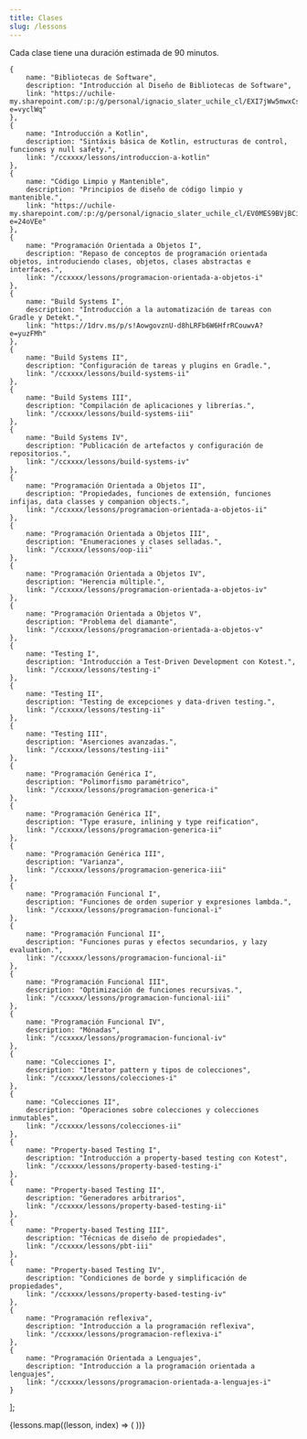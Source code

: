 ```yaml
---
title: Clases
slug: /lessons
---
```


Cada clase tiene una duración estimada de 90 minutos.

    {
        name: "Bibliotecas de Software",
        description: "Introducción al Diseño de Bibliotecas de Software",
        link: "https://uchile-my.sharepoint.com/:p:/g/personal/ignacio_slater_uchile_cl/EXI7jWw5mwxCsbXsgLKds4kBbrCKrls7HQTXKcLr3ZDe8g?e=vyclWq"
    },
    {
        name: "Introducción a Kotlin",
        description: "Sintáxis básica de Kotlin, estructuras de control, funciones y null safety.",
        link: "/ccxxxx/lessons/introduccion-a-kotlin"
    },
    {
        name: "Código Limpio y Mantenible",
        description: "Principios de diseño de código limpio y mantenible.",
        link: "https://uchile-my.sharepoint.com/:p:/g/personal/ignacio_slater_uchile_cl/EV0MES9BVjBCiEW8Ezrx_TEBGXUflXb9WSCJzk76Sh27jg?e=24oVEe"
    },
    {
        name: "Programación Orientada a Objetos I",
        description: "Repaso de conceptos de programación orientada objetos, introduciendo clases, objetos, clases abstractas e interfaces.",
        link: "/ccxxxx/lessons/programacion-orientada-a-objetos-i"
    },
    {
        name: "Build Systems I",
        description: "Introducción a la automatización de tareas con Gradle y Detekt.",
        link: "https://1drv.ms/p/s!AowgovznU-d8hLRFb6W6HfrRCouwvA?e=yuzFMh"
    },
    {
        name: "Build Systems II",
        description: "Configuración de tareas y plugins en Gradle.",
        link: "/ccxxxx/lessons/build-systems-ii"
    },
    {
        name: "Build Systems III",
        description: "Compilación de aplicaciones y librerías.",
        link: "/ccxxxx/lessons/build-systems-iii"
    },
    {
        name: "Build Systems IV",
        description: "Publicación de artefactos y configuración de repositorios.",
        link: "/ccxxxx/lessons/build-systems-iv"
    },
    {
        name: "Programación Orientada a Objetos II",
        description: "Propiedades, funciones de extensión, funciones infijas, data classes y companion objects.",
        link: "/ccxxxx/lessons/programacion-orientada-a-objetos-ii"
    },
    {
        name: "Programación Orientada a Objetos III",
        description: "Enumeraciones y clases selladas.",
        link: "/ccxxxx/lessons/oop-iii"
    },
    {
        name: "Programación Orientada a Objetos IV",
        description: "Herencia múltiple.",
        link: "/ccxxxx/lessons/programacion-orientada-a-objetos-iv"
    },
    {
        name: "Programación Orientada a Objetos V",
        description: "Problema del diamante",
        link: "/ccxxxx/lessons/programacion-orientada-a-objetos-v"
    },
    {
        name: "Testing I",
        description: "Introducción a Test-Driven Development con Kotest.",
        link: "/ccxxxx/lessons/testing-i"
    },
    {
        name: "Testing II",
        description: "Testing de excepciones y data-driven testing.",
        link: "/ccxxxx/lessons/testing-ii"
    },
    {
        name: "Testing III",
        description: "Aserciones avanzadas.",
        link: "/ccxxxx/lessons/testing-iii"
    },
    {
        name: "Programación Genérica I",
        description: "Polimorfismo paramétrico",
        link: "/ccxxxx/lessons/programacion-generica-i"
    },
    {
        name: "Programación Genérica II",
        description: "Type erasure, inlining y type reification",
        link: "/ccxxxx/lessons/programacion-generica-ii"
    },
    {
        name: "Programación Genérica III",
        description: "Varianza",
        link: "/ccxxxx/lessons/programacion-generica-iii"
    },
    {
        name: "Programación Funcional I",
        description: "Funciones de orden superior y expresiones lambda.",
        link: "/ccxxxx/lessons/programacion-funcional-i"
    },
    {
        name: "Programación Funcional II",
        description: "Funciones puras y efectos secundarios, y lazy evaluation.",
        link: "/ccxxxx/lessons/programacion-funcional-ii"
    },
    {
        name: "Programación Funcional III",
        description: "Optimización de funciones recursivas.",
        link: "/ccxxxx/lessons/programacion-funcional-iii"
    },
    {
        name: "Programación Funcional IV",
        description: "Mónadas",
        link: "/ccxxxx/lessons/programacion-funcional-iv"
    },
    {
        name: "Colecciones I",
        description: "Iterator pattern y tipos de colecciones",
        link: "/ccxxxx/lessons/colecciones-i"
    },
    {
        name: "Colecciones II",
        description: "Operaciones sobre colecciones y colecciones inmutables",
        link: "/ccxxxx/lessons/colecciones-ii"
    },
    {
        name: "Property-based Testing I",
        description: "Introducción a property-based testing con Kotest",
        link: "/ccxxxx/lessons/property-based-testing-i"
    },
    {
        name: "Property-based Testing II",
        description: "Generadores arbitrarios",
        link: "/ccxxxx/lessons/property-based-testing-ii"
    },
    {
        name: "Property-based Testing III",
        description: "Técnicas de diseño de propiedades",
        link: "/ccxxxx/lessons/pbt-iii"
    },
    {
        name: "Property-based Testing IV",
        description: "Condiciones de borde y simplificación de propiedades",
        link: "/ccxxxx/lessons/property-based-testing-iv"
    },
    {
        name: "Programación reflexiva",
        description: "Introducción a la programación reflexiva",
        link: "/ccxxxx/lessons/programacion-reflexiva-i"
    },
    {
        name: "Programación Orientada a Lenguajes",
        description: "Introducción a la programación orientada a lenguajes",
        link: "/ccxxxx/lessons/programacion-orientada-a-lenguajes-i"
    }
];

<div className="grid grid-cols-1 sm:grid-cols-2 lg:grid-cols-3 gap-8 p-6">
    {lessons.map((lesson, index) => (
        <LessonItem
            Url={lesson.link}
            Title={lesson.name}
            Counter={index + 1}
            Description={lesson.description}
            key={index}
        />
    ))}
</div>
